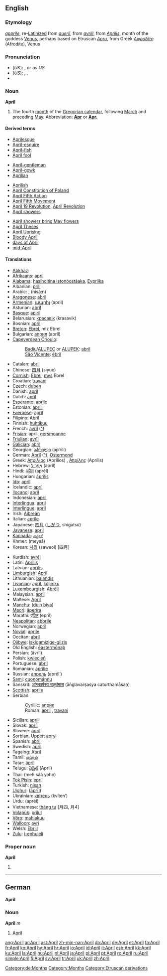 ==English==

===Etymology===
{{ME.}} ''[[apprile]]'', re-[[Latinize]]d from ''[[aueril]]'', from {{OF.}} ''[[avrill]]'', from {{L.}} ''[[Aprilis]]'', month of the goddess [[Venus]], perhaps based on Etruscan ''[[Apru]]'', from Greek ''[[Αφροδίτη]]'' (Afrodíte), Venus

===Pronunciation===
*(''UK''): {{IPA|/ˈeɪprɪl/}}, {{SAMPA|/"eIprIl/}} ''or as US''
*(''US''): {{AHD|āʹprəl}}, {{IPA|/ˈeɪprəl/}}, {{SAMPA|/"eIpr@l/}}
*{{audio|en-us-April.ogg|Audio (US)}}

===Noun===
'''April'''

# The fourth [[month]] of the [[Gregorian calendar]], following [[March]] and preceding [[May]]. Abbreviation: '''[[Apr]]''' or '''[[Apr.]]'''

====Derived terms====
{{top3}}
*[[Aprilesque]]
*[[April-esquire]]
*[[April-fish]]
*[[April fool]]
<!--"April Fools' Day" is under "April fool"-->
*[[April-gentleman]]
*[[April-gowk]]
*[[Aprilian]]
{{mid3}}
*[[Aprilish]]
*[[w:April Constitution of Poland|April Constitution of Poland]]
*[[April Fifth Action]]
*[[April Fifth Movement]]
*[[April 19 Revolution]], [[April Revolution]]
*[[April showers]]
{{mid3}}
*[[April showers bring May flowers]]
*[[April Theses]]
*[[April Uprising]]
*[[Bloody April]]
*[[days of April]]
*[[mid-April]]
{{bottom}}

====Translations====
{{top}}
*[[Abkhaz]]: {{RUchar|[[мшаҧы]]}} {{IPAchar|(mšaṗə)}}
*[[Afrikaans]]: [[april]]
*[[Alabama]]: [[hasiholtina istonóostàaka]], [[Eyprilka]]
*Albanian: [[prill]]
*Arabic: {{ARchar|[[ابريل|أبْرِيل]]}} {{IPAchar|(’abríːl)}} {{m}}, {{ARchar|[[نيسان|نِيسَانٌ]]}} (nisá:n) {{m}}
*[[Aragonese]]: [[abril]] {{m}}
*[[Armenian]]: [[ապրիլ]] (april)
*Asturian: [[abril]] {{m}}
*[[Basque]]: [[apiril]]
*Belarusian: [[красавік]] (krasavik)
*Bosnian: [[april#Bosnian|april]] {{m}}
*[[Breton]]: [[Ebrel]], miz Ebrel
*Bulgarian: [[април]] (apríl)
*[[Capeverdean Crioulo]]:
*:[[Badiu]]/[[ALUPEC]] or [[ALUPEK]]: [[abril]]
*:[[São Vicente]]: [[ébril]]
*Catalan: [[abril]] {{m}}
*Chinese: [[四月]] (sìyuè)
*[[Cornish]]: [[Ebrel]], [[mys]] Ebrel
*Croatian: [[travanj]] {{m}}
*Czech: [[duben]] {{m}}
*Danish: [[april]]
*Dutch: [[april]]
*Esperanto: [[aprilo]]
*Estonian: [[aprill]]
*[[Faeroese]]: [[apríl]]
*Filipino: [[Abril]]
*Finnish: [[huhtikuu]]
*French: [[avril]] {{m}} ([[:fr:avril|^]])
*[[Frisian]]: april, [[gersmoanne]]
*[[Friulian]]: [[avrîl]]
*[[Galician]]: [[abril]] {{m}}
*Georgian: [[აპრილი]] (ap‘rili)
*German: [[April#German|April]] {{m}} ([[:de:April|^]]), [[Ostermond]] {{m}}
*Greek: [[Απρίλιος]] (Aprílios) {{m}}, [[Απρίλης]] (Aprílis) {{m}}
*Hebrew: [[אפריל|אַפְּרִיל]] (apríl) {{m}}
*Hindi: [[अप्रैल]] (aprél) {{m}}
*Hungarian: [[április]]
*[[Ido]]: [[april]]
*Icelandic: [[apríl]]
*[[Ilocano]]: [[abril]]
*Indonesian: [[april]]
*[[Interlingua]]: [[april]]
*[[Interlingue]]: [[april]]
*Irish: [[Aibreán]]
*Italian: [[aprile]] {{m}}
*Japanese: [[四月]] ([[しがつ]], shigatsú)
*[[Javanese]]: [[april]]
*[[Kannada]]: [[ಎಪ್ರಿಲ್]]
*Khmer: {{KMchar|[[មេសា]]}} (meysā)
*Korean: [[사월]] (saweol) [四月]
{{mid}}
*Kurdish: [[avrêl]]
*Latin: [[Aprilis]] {{m}}
*Latvian: [[aprīlis]]
*[[Limburgish]]: [[April#Limburgish|April]]
*Lithuanian: [[balandis]] {{m}}
*[[Livonian]]: [[april]], [[kõļimkū]]
*[[Luxembourgish]]: [[Abrëll]]
*Malaysian: [[april]]
*Maltese: [[April]]
*[[Manchu]]: ([[duin biya]])
*[[Maori]]: [[äperira]]
*Marathi: [[एप्रिल]] (epril)
*[[Neapolitan]]: [[abbrile]]
*Norwegian: [[april]]
*[[Novial]]: [[aprile]]
*Occitan: [[abril]] {{m}}
*[[Ojibwe]]: [[iskigamizige-giizis]]
*Old English: [[eastermonaþ|ēastermōnaþ]] {{m}}
*Persian: {{FAchar|[[آوریل]]}} (âvrîl)
*Polish: [[kwiecień]] {{m}}
*Portuguese: [[abril#Portuguese|abril]] {{m}}
*Romanian: [[aprilie]]
*Russian: [[апрель]] (aprél’) {{m}}
*[[Sami]]: [[cuoŋománnu]]
*Sanskrit: [[आंग्लवर्षस्य चतुर्थमास]] (āṅglavarṣasya caturthamāsaḥ)
*[[Scottish]]: [[aprile]]
*Serbian
*:Cyrillic: [[април#Serbian|април]] {{m}}
*:Roman: [[april#Serbian|april]] {{m}}, [[travanj]] {{m}}
*Sicilian: [[aprili]] {{m}}
*Slovak: [[apríl]] {{m}}
*Slovene: [[apríl]] {{m}}
*Sorbian, Upper: [[apryl]]
*Spanish: [[abril#Spanish|abril]] {{m}}
*Swedish: [[april#Swedish|april]]
*Tagalog: [[Abril]]
*Tamil: [[ஏப்ரல்]]
*Tatar: [[äpril]]
*Telugu: [[ఏప్రిల్]] (April)
*Thai: {{THchar|[[เมษายน]]}} (meh sáá yohn)
*[[Tok Pisin]]: [[epril]]
*Turkish: [[nisan]]
*[[Uighur]]: {{FAchar|[[ئاپريل]]}} ([[āprīl]])
*Ukrainian: [[квітень]] (kvíten’) {{m}}
*Urdu: {{URchar|[[اپریل]]}} (aprél) {{m}}
*Vietnamese: [[tháng tư]] [月四, 月4]
*[[Volapük]]: [[prilul]]
*[[Võro]]: [[mahlakuu]]
*[[Walloon]]: [[avri]]
*Welsh: [[Ebrill]] {{m}}
*[[Zulu]]: [[i-ephuleli]]
{{bottom}}

===Proper noun===
'''April'''

# {{given name|female}}

----

==German==
'''April'''

===Noun===
'''April''' ''m''

# [[April#English|April]]

[[Category:de:Months]]
[[Category:Months]]
[[Category:Etruscan derivations]]

[[ang:April]]
[[ar:April]]
[[ast:April]]
[[zh-min-nan:April]]
[[da:April]]
[[de:April]]
[[et:April]]
[[fa:April]]
[[fr:April]]
[[ko:April]]
[[hy:April]]
[[hr:April]]
[[io:April]]
[[id:April]]
[[it:April]]
[[csb:April]]
[[kk:April]]
[[ku:April]]
[[la:April]]
[[hu:April]]
[[nl:April]]
[[ja:April]]
[[pl:April]]
[[pt:April]]
[[ro:April]]
[[ru:April]]
[[simple:April]]
[[fi:April]]
[[sv:April]]
[[tr:April]]
[[uk:April]]
[[zh:April]]